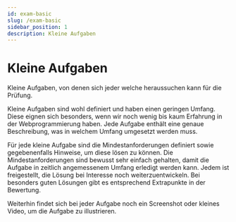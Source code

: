 ```yaml
---
id: exam-basic
slug: /exam-basic
sidebar_position: 1
description: Kleine Aufgaben
---
```


# Kleine Aufgaben

Kleine Aufgaben, von denen sich jeder welche heraussuchen kann für die Prüfung.

Kleine Aufgaben sind wohl definiert und haben einen geringen Umfang. Diese eignen
sich besonders, wenn wir noch wenig bis kaum Erfahrung in der Webprogrammierung
haben. Jede Aufgabe enthält eine genaue Beschreibung, was in welchem Umfang
umgesetzt werden muss.

Für jede kleine Aufgabe sind die Mindestanforderungen definiert sowie gegebenenfalls
Hinweise, um diese lösen zu können. Die Mindestanforderungen sind bewusst sehr
einfach gehalten, damit die Aufgabe in zeitlich angemessenem Umfang erledigt
werden kann. Jedem ist freigestellt, die Lösung bei Interesse noch weiterzuentwickeln.
Bei besonders guten Lösungen gibt es entsprechend Extrapunkte in der Bewertung. 

Weiterhin findet sich bei jeder Aufgabe noch ein Screenshot oder kleines Video,
um die Aufgabe zu illustrieren.
